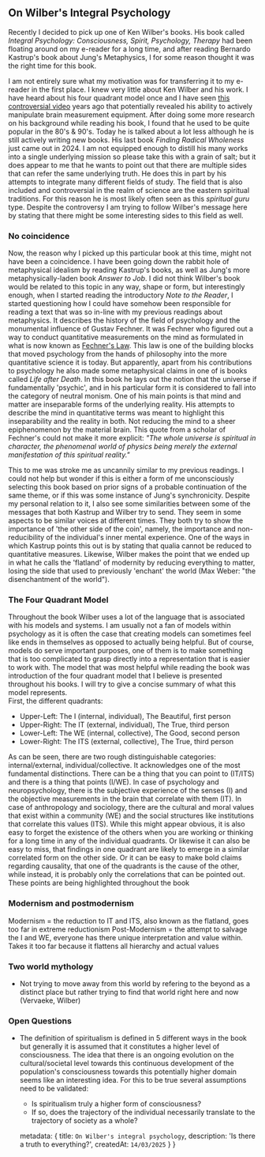 ## On Wilber's Integral Psychology

Recently I decided to pick up one of Ken Wilber's books. 
His book called *Integral Psychology: Consciousness, Spirit, Psychology, Therapy* 
had been floating around on my e-reader for a long time, and after reading Bernardo Kastrup's
book about Jung's Metaphysics, I for some reason thought it was the right time for this book.

I am not entirely sure what my motivation was for transferring it to my e-reader in the first place.
I knew very little about Ken Wilber and his work. I have heard about his four quadrant model once
and I have seen [this controversial video](https://www.youtube.com/watch?v=LFFMtq5g8N4) years ago 
that potentially revealed his ability to actively manipulate brain measurement equipment. 
After doing some more research on his background while reading his book, I found that he used to be 
quite popular in the 80's & 90's. Today he is talked about a lot less although he is still actively
writing new books. His last book *Finding Radical Wholeness* just came out in 2024. I am not 
equipped enough to distill his many works into a single underlying mission so please take this 
with a grain of salt; but it does appear to me that he wants to point out that there are multiple 
sides that can refer the same underlying truth. He does this in part by his attempts to
integrate many different fields of study. The field that is also included and controversial in the realm of
science are the eastern spiritual traditions. For this reason he is most likely often seen
as this *spiritual guru* type. Despite the controversy I am trying to follow Wilber's message here 
by stating that there might be some interesting sides to this field as well.

### No coincidence

Now, the reason why I picked up this particular book at this time, might not have been a coincidence.
I have been going down the rabbit hole of metaphysical idealism by reading Kastrup's books, as well as 
Jung's more metaphysically-laden book *Answer to Job*. I did not think Wilber's book would be related
to this topic in any way, shape or form, but interestingly enough, when I started reading the 
introductory *Note to the Reader*, I started questioning how I could have somehow been responsible 
for reading a text that was so in-line with my previous readings about metaphysics. It describes the history of the field of
psychology and the monumental influence of Gustav Fechner. It was Fechner who figured out a way to conduct quantitative measurements 
on the mind as formulated in what is now known as [Fechner's Law](https://en.wikipedia.org/wiki/Weber%E2%80%93Fechner_law).
This law is one of the building blocks that moved psychology from the hands of philosophy into the
more quantitative science it is today. But apparently, apart from his contributions to psychology he also
made some metaphysical claims in one of is books called *Life after Death*. In this book he lays out the notion
that the universe if fundamentally 'psychic', and in his particular form it is considered to fall into the category
of neutral monism. One of his main points is that mind and matter are inseparable forms of the underlying reality.
His attempts to describe the mind in quantitative terms was meant to highlight this inseparability and the reality in both.
Not reducing the mind to a sheer epiphenomenon by the material brain. This quote from a scholar of Fechner's could not make
it more explicit: *"The whole universe is spiritual in character, the phenomenal world of physics being
merely the external manifestation of this spiritual reality."*

This to me was stroke me as uncannily similar to my previous readings. I could not help but wonder if this is either 
a form of me unconsciously selecting this book based on prior signs of a probable continuation of the same theme, or if this was some
instance of Jung's synchronicity. Despite my personal relation to it, I also see some similarities between some of the
messages that both Kastrup and Wilber try to send. They seem in some aspects to be similar voices at different times. 
They both try to show the importance of 'the other side of the coin', namely, the importance and non-reducibility
of the individual's inner mental experience. One of the ways in which Kastrup points this out is by stating that qualia 
cannot be reduced to quantitative measures. Likewise, Wilber makes the point that we ended up in what he calls the 'flatland' of modernity
by reducing everything to matter, losing the side that used to previously 'enchant' the world (Max Weber: "the disenchantment of the world").

### The Four Quadrant Model

Throughout the book Wilber uses a lot of the language that is associated with his models and systems.
I am usually not a fan of models within psychology as it is often the case that creating models can sometimes feel like
ends in themselves as opposed to actually being helpful. But of course, models do serve important purposes, one of them is
to make something that is too complicated to grasp directly into a representation that is easier to work with.
The model that was most helpful while reading the book was introduction of the four quadrant model that I believe is presented
throughout his books. I will try to give a concise summary of what this model represents.   
First, the different quadrants:

- Upper-Left: The I (internal, individual), The Beautiful, first person
- Upper-Right: The IT (external, individual), The True, third person
- Lower-Left: The WE (internal, collective), The Good, second person
- Lower-Right: The ITS (external, collective), The True, third person 

As can be seen, there are two rough distinguishable categories: internal/external, individual/collective.
It acknowledges one of the most fundamental distinctions. There can be a thing that you can point to (IT/ITS) and there is a
thing that points (I/WE). In case of psychology and neuropsychology, there is the subjective experience of the senses (I) 
and the objective measurements in the brain that correlate with them (IT). In case of anthropology and sociology, there are the 
cultural and moral values that exist within a community (WE) and the social structures like institutions that correlate this values (ITS).
While this might appear obvious, it is also easy to forget the existence of the others when you are working or thinking
for a long time in any of the individual quadrants. Or likewise it can also be easy to miss, that findings in one quadrant are
likely to emerge in a similar correlated form on the other side. Or it can be easy to make bold claims regarding causality, 
that one of the quadrants is the cause of the other, while instead, it is probably only the correlations that can be pointed out.
These points are being highlighted throughout the book 


### Modernism and postmodernism

Modernism = the reduction to IT and ITS, also known as the flatland, goes too far in extreme reductionism
Post-Modernism = the attempt to salvage the I and WE, everyone has there unique interpretation and value within. 
Takes it too far because it flattens all hierarchy and actual values

### Two world mythology

- Not trying to move away from this world by refering to the beyond as a distinct place but rather
trying to find that world right here and now (Vervaeke, Wilber)


### Open Questions

- The definition of spiritualism is defined in 5 different ways in the book but generally it is assumed that it constitutes
a higher level of consciousness. The idea that there is an ongoing evolution on the cultural/societal level towards this 
continuous development of the population's consciousness towards this potentially higher domain seems like an interesting idea.
For this to be true several assumptions need to be validated: 
  - Is spiritualism truly a higher form of consciousness?
  - If so, does the trajectory of the individual necessarily translate to the trajectory of society as a whole?

  metadata: {
    title: `On Wilber's integral psychology`,
    description: 'Is there a truth to everything?',
    createdAt: `14/03/2025`
  }
}
